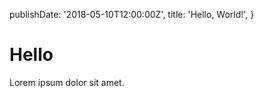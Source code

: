   publishDate: '2018-05-10T12:00:00Z',
  title: 'Hello, World!',
}

# Hello

Lorem ipsum dolor sit amet.
